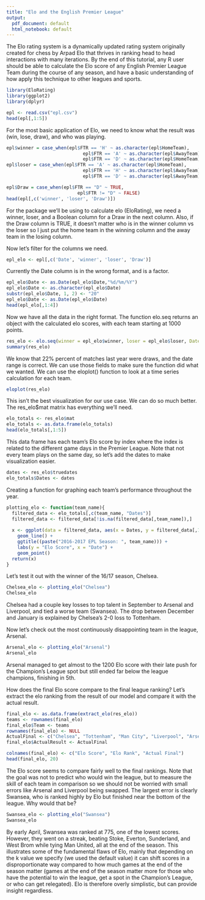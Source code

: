 ---
title: "Elo and the English Premier League"
output:
  pdf_document: default
  html_notebook: default
---
The Elo rating system is a dynamically updated rating system originally created for chess by Arpad Elo that thrives in ranking head to head interactions with many iterations. By the end of this tutorial, any R user should be able to calculate the Elo score of any English Premier League Team during the course of any season, and have a basic understanding of how apply this technique to other leagues and sports.
```{r}
library(EloRating)
library(ggplot2)
library(dplyr)
```
```{r}
epl <- read.csv("epl.csv")
head(epl[,1:5])
```

For the most basic application of Elo, we need to know what the result was (win, lose, draw), and who was playing.

```{r}
epl$winner = case_when(epl$FTR == 'H' ~ as.character(epl$HomeTeam),
                            epl$FTR == 'A' ~ as.character(epl$AwayTeam),
                            epl$FTR == 'D' ~ as.character(epl$HomeTeam))
epl$loser = case_when(epl$FTR == 'A' ~ as.character(epl$HomeTeam),
                            epl$FTR == 'H' ~ as.character(epl$AwayTeam),
                            epl$FTR == 'D' ~ as.character(epl$AwayTeam))

epl$Draw = case_when(epl$FTR == "D" ~ TRUE,
                          epl$FTR != "D" ~ FALSE)
head(epl[,c('winner', 'loser', 'Draw')])
```

For the package we’ll be using to calculate elo (EloRating), we need a winner, loser, and a Boolean column for a Draw in the next column. Also, if the Draw column is TRUE, it doesn’t matter who is in the winner column vs the loser so I just put the home team in the winning column and the away team in the losing column.

Now let’s filter for the columns we need.

```{r}
epl_elo <- epl[,c('Date', 'winner', 'loser', 'Draw')]
```

Currently the Date column is in the wrong format, and is a factor.
```{r}
epl_elo$Date <- as.Date(epl_elo$Date,"%d/%m/%Y")
epl_elo$Date <- as.character(epl_elo$Date)
substr(epl_elo$Date, 1, 2) <- "20"
epl_elo$Date <- as.Date(epl_elo$Date)
head(epl_elo[,1:4])
```

Now we have all the data in the right format. The function elo.seq returns an object with the calculated elo scores, with each team starting at 1000 points.
```{r}
res_elo <- elo.seq(winner = epl_elo$winner, loser = epl_elo$loser, Date = epl_elo$Date, runcheck = TRUE, draw = epl_elo$Draw, progressbar = FALSE)
summary(res_elo)
```

We know that 22% percent of matches last year were draws, and the date range is correct. We can use those fields to make sure the function did what we wanted. We can use the eloplot() function to look at a time series calculation for each team.
```{r}
eloplot(res_elo)
```

This isn’t the best visualization for our use case. We can do so much better. The res_elo$mat matrix has everything we’ll need.

```{r}
elo_totals <- res_elo$mat
elo_totals <- as.data.frame(elo_totals)
head(elo_totals[,1:5])
```

This data frame has each team’s Elo score by index where the index is related to the different game days in the Premier League. Note that not every team plays on the same day, so let’s add the dates to make visualization easier.
```{r}
dates <- res_elo$truedates
elo_totals$Dates <- dates

```

Creating a function for graphing each team’s performance throughout the year.

```{r}
plotting_elo <- function(team_name){
  filtered_data <- elo_totals[,c(team_name, "Dates")]
  filtered_data <- filtered_data[!is.na(filtered_data[,team_name]),]
  
  x <- ggplot(data = filtered_data, aes(x = Dates, y = filtered_data[,1])) +
    geom_line() + 
    ggtitle((paste("2016-2017 EPL Season: ", team_name))) +
    labs(y = "Elo Score", x = "Date") +
    geom_point()
  return(x)
}
```

Let’s test it out with the winner of the 16/17 season, Chelsea.
```{r}
Chelsea_elo <- plotting_elo("Chelsea")
Chelsea_elo
```

Chelsea had a couple key losses to top talent in September to Arsenal and Liverpool, and tied a worse team (Swansea). The drop between December and January is explained by Chelsea’s 2-0 loss to Tottenham.

Now let’s check out the most continuously disappointing team in the league, Arsenal.
```{r}
Arsenal_elo <- plotting_elo("Arsenal")
Arsenal_elo
```

Arsenal managed to get almost to the 1200 Elo score with their late push for the Champion’s League spot but still ended far below the league champions, finishing in 5th.

How does the final Elo score compare to the final league ranking? Let’s extract the elo ranking from the result of our model and compare it with the actual result.
```{r}
final_elo <- as.data.frame(extract_elo(res_elo))
teams <- rownames(final_elo)
final_elo$Team <- teams
rownames(final_elo) <- NULL
ActualFinal <- c("Chelsea", "Tottenham", "Man City", "Liverpool", "Arsenal", "Man United", "Everton", "Southampton", "Bournemouth", "West Brom", "West Ham", "Leicester City", "Stoke City", "Crystal Palace", "Swansea City", "Burnley", "Watford", "Hull City", "Middlesbrough", "Sunderland")
final_elo$ActualResult <- ActualFinal

colnames(final_elo) <- c("Elo Score", "Elo Rank", "Actual Final")
head(final_elo, 20)
```

The Elo score seems to compare fairly well to the final rankings. Note that the goal was not to predict who would win the league, but to measure the skill of each team in comparison so we should not be worried with small errors like Arsenal and Liverpool being swapped. The largest error is clearly Swansea, who is ranked highly by Elo but finished near the bottom of the league. Why would that be?
```{r}
Swansea_elo <- plotting_elo("Swansea")
Swansea_elo
```

By early April, Swansea was ranked at 775, one of the lowest scores. However, they went on a streak, beating Stoke, Everton, Sunderland, and West Brom while tying Man United, all at the end of the season. This illustrates some of the fundamental flaws of Elo, mainly that depending on the k value we specify (we used the default value) it can shift scores in a disproportionate way compared to how much games at the end of the season matter (games at the end of the season matter more for those who have the potential to win the league, get a spot in the Champion’s League, or who can get relegated). Elo is therefore overly simplistic, but can provide insight regardless.